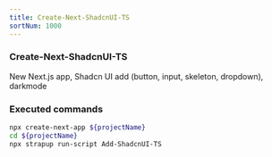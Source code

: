 ```yaml
---
title: Create-Next-ShadcnUI-TS
sortNum: 1000
---
```

### Create-Next-ShadcnUI-TS
New Next.js app, Shadcn UI add (button, input, skeleton, dropdown), darkmode
### Executed commands
```bash
npx create-next-app ${projectName}
cd ${projectName}
npx strapup run-script Add-ShadcnUI-TS
```
